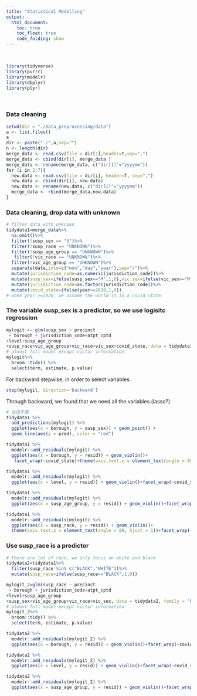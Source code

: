 ```yaml
---
title: "Statistical Modelling"
output: 
  html_document:
    toc: true
    toc_float: true
    code_folding: show
---
```



\ \par

```r
library(tidyverse)
library(purrr)
library(modelr)
library(dbplyr)
library(plyr)
```

\ \par

### Data cleaning


```r
setwd(dir = "./Data_preprocessing/data")
a <- list.files()     
a 
dir <- paste("./",a,sep="")                 
n <- length(dir) 
merge_data <- read.csv(file = dir[1],header=T,sep=",")   
merge_data <- cbind(dir[1], merge_data )
merge_data <- rename(merge_data, c("dir[1]"="yyyymm"))
for (i in 2:7){
  new.data <- read.csv(file = dir[i], header=T, sep=",")
  new.data <- cbind(dir[i], new.data)
  new.data <- rename(new.data, c("dir[i]"="yyyymm"))
  merge_data <- rbind(merge_data,new.data)
}
```

### Data cleaning, drop data with unknown
```r
# filter data with unknown
tidydata1=merge_data%>%
  na.omit()%>%
  filter(!susp_sex == "U")%>%
  filter(!susp_race == "UNKNOWN")%>%
  filter(!susp_age_group == "UNKNOWN")%>%
   filter(!vic_race == "UNKNOWN")%>%
  filter(!vic_age_group == "UNKNOWN")%>%
  separate(date,into=c("mon","day","year"),sep="/")%>%
  mutate(jurisdiction_code=as.numeric(jurisdiction_code))%>%
  mutate(susp_sex=ifelse(susp_sex=="M",1,0),vic_sex=ifelse(vic_sex=="M",1,0),jurisdiction_code=ifelse(jurisdiction_code>=3,3,jurisdiction_code+0))%>%
  mutate(jurisdiction_code=as.factor(jurisdiction_code))%>%
  mutate(covid_state=ifelse(year>=2020,1,0))
# when year >=2020, we assume the world is in a covid state.
```

### The variable susp_sex is a predictor, so we use logisitc regression

```r
mylogit <- glm(susp_sex ~ precinct
 + borough + jurisdiction_code+atpt_cptd
+level+susp_age_group
+susp_race+vic_age_group+vic_race+vic_sex+covid_state, data = tidydata1, family = "binomial")
# almost full model except victor information
mylogit%>%
  broom::tidy() %>% 
  select(term, estimate, p.value)
```
For backward stepwise, in order to select variables.

```r
step(mylogit, direction='backward')
```

Through backward, we found that we need all the variables.(lasso?)


```r
# 此图不要
tidydata1 %>% 
  add_predictions(mylogit) %>% 
  ggplot(aes(x = borough, y = susp_sex)) + geom_point() + 
  geom_line(aes(y = pred), color = "red")
```


```r
tidydata1 %>% 
  modelr::add_residuals(mylogit) %>% 
  ggplot(aes(x = borough, y = resid)) + geom_violin()+
   facet_wrap(~covid_state)+theme(axis.text.x = element_text(angle = 80, hjust = 1))
```

```r
tidydata1 %>% 
  modelr::add_residuals(mylogit) %>% 
  ggplot(aes(x = level, y = resid)) + geom_violin()+facet_wrap(~covid_state)
```

```r
tidydata1 %>% 
  modelr::add_residuals(mylogit) %>% 
  ggplot(aes(x = susp_age_group, y = resid)) + geom_violin()+facet_wrap(~covid_state)
```

```r
tidydata1 %>% 
  modelr::add_residuals(mylogit) %>% 
  ggplot(aes(x = susp_race, y = resid)) + geom_violin()+
  theme(axis.text.x = element_text(angle = 80, hjust = 1))+facet_wrap(~covid_state)
```

### Use susp_race is a predictor
```r
# There are lot of race, we only focus on white and black
tidydata2=tidydata1%>%
  filter(susp_race %in% c("BLACK","WHITE"))%>%
  mutate(susp_race=ifelse(susp_race=="BLACK",1,0))
```

```r
mylogit_2=glm(susp_race ~ precinct
 + borough + jurisdiction_code+atpt_cptd
+level+susp_age_group
+susp_sex+vic_age_group+vic_race+vic_sex, data = tidydata2, family = "binomial")
# almost full model except victor information
mylogit_2%>%
  broom::tidy() %>% 
  select(term, estimate, p.value)
```

```r
tidydata2 %>% 
  modelr::add_residuals(mylogit_2) %>% 
  ggplot(aes(x = borough, y = resid)) + geom_violin()+facet_wrap(~covid_state)+theme(axis.text.x = element_text(angle = 80, hjust = 1))
```

```r
tidydata2 %>% 
  modelr::add_residuals(mylogit_2) %>% 
  ggplot(aes(x = level, y = resid)) + geom_violin()+facet_wrap(~covid_state)
```

```r
tidydata2 %>% 
  modelr::add_residuals(mylogit_2) %>% 
  ggplot(aes(x = susp_age_group, y = resid)) + geom_violin()+facet_wrap(~covid_state)
```